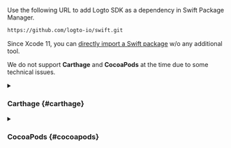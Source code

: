 Use the following URL to add Logto SDK as a dependency in Swift Package Manager.

```bash
https://github.com/logto-io/swift.git
```

Since Xcode 11, you can [directly import a Swift package](https://developer.apple.com/documentation/swift_packages/adding_package_dependencies_to_your_app) w/o any additional tool.

We do not support **Carthage** and **CocoaPods** at the time due to some technical issues.

<details>

<summary>

### Carthage \{#carthage}

</summary>

Carthage [needs a `xcodeproj` file to build](https://github.com/Carthage/Carthage/issues/1226#issuecomment-290931385), but `swift package generate-xcodeproj` will report a failure since we are using binary targets
for native social plugins. We will try to find a workaround later.

</details>

<details>

<summary>

### CocoaPods \{#cocoapods}

</summary>

CocoaPods [does not support local dependency](https://github.com/CocoaPods/CocoaPods/issues/3276) and monorepo, thus it&apos;s hard to create a `.podspec` for this repo.

</details>
